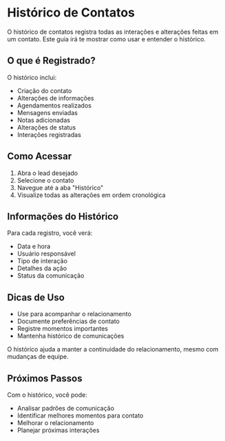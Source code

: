 # Histórico de Contatos

O histórico de contatos registra todas as interações e alterações feitas em um contato. Este guia irá te mostrar como usar e entender o histórico.

## O que é Registrado?

O histórico inclui:
- Criação do contato
- Alterações de informações
- Agendamentos realizados
- Mensagens enviadas
- Notas adicionadas
- Alterações de status
- Interações registradas

## Como Acessar

1. Abra o lead desejado
2. Selecione o contato
3. Navegue até a aba "Histórico"
4. Visualize todas as alterações em ordem cronológica

## Informações do Histórico

Para cada registro, você verá:
- Data e hora
- Usuário responsável
- Tipo de interação
- Detalhes da ação
- Status da comunicação

## Dicas de Uso

- Use para acompanhar o relacionamento
- Documente preferências de contato
- Registre momentos importantes
- Mantenha histórico de comunicações


O histórico ajuda a manter a continuidade do relacionamento, mesmo com mudanças de equipe.


## Próximos Passos

Com o histórico, você pode:
- Analisar padrões de comunicação
- Identificar melhores momentos para contato
- Melhorar o relacionamento
- Planejar próximas interações 
